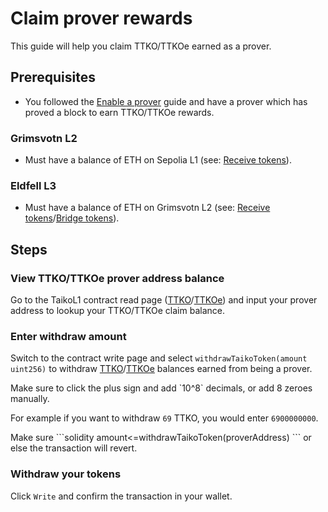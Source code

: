 
# Claim prover rewards

This guide will help you claim TTKO/TTKOe earned as a prover.

## Prerequisites

- You followed the [Enable a prover](/docs/guides/enable-a-prover) guide and have a prover which has proved a block to earn TTKO/TTKOe rewards.

### Grimsvotn L2

- Must have a balance of ETH on Sepolia L1 (see: [Receive tokens](/docs/guides/receive-tokens)).

### Eldfell L3

- Must have a balance of ETH on Grimsvotn L2 (see: [Receive tokens](/docs/guides/receive-tokens)/[Bridge tokens](/docs/guides/build-on-taiko/bridge-tokens)).

## Steps

<Steps>

### View TTKO/TTKOe prover address balance

Go to the TaikoL1 contract read page ([TTKO](https://sepolia.etherscan.io/address/0x6375394335f34848b850114b66A49D6F47f2cdA8#readProxyContract#F10)/[TTKOe](https://explorer.test.taiko.xyz/address/0x4e7c942D51d977459108bA497FDc71ae0Fc54a00/read-proxy#address-tabs)) and input your prover address to lookup your TTKO/TTKOe claim balance.

### Enter withdraw amount

Switch to the contract write page and select `withdrawTaikoToken(amount uint256)` to withdraw [TTKO](https://sepolia.etherscan.io/address/0x6375394335f34848b850114b66A49D6F47f2cdA8#writeProxyContract#F11)/[TTKOe](https://explorer.test.taiko.xyz/address/0x4e7c942D51d977459108bA497FDc71ae0Fc54a00/write-proxy#address-tabs) balances earned from being a prover.

<Callout type="warning">
  Make sure to click the plus sign and add `10^8` decimals, or add 8 zeroes
  manually.
</Callout>

For example if you want to withdraw `69` TTKO, you would enter `6900000000`.

<Callout type="warning">
Make sure
```solidity
amount<=withdrawTaikoToken(proverAddress)
```
or else the transaction will revert.
</Callout>

### Withdraw your tokens

Click `Write` and confirm the transaction in your wallet.

</Steps>
